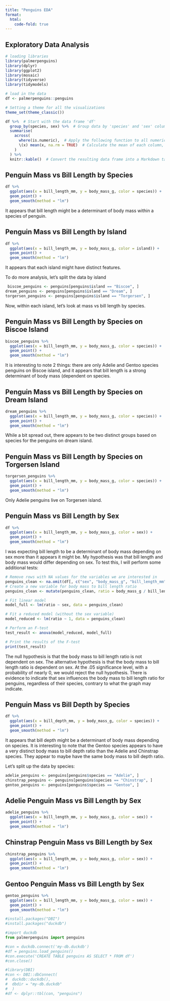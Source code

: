 ```yaml
---
title: "Penguins EDA"
format:
  html:
    code-fold: true
---
```


## Exploratory Data Analysis

```r
# loading libraries
library(palmerpenguins)
library(dplyr)
library(ggplot2)
library(mosaic)
library(tidyverse)
library(tidymodels)

# load in the data
df <- palmerpenguins::penguins

# Setting a theme for all the visualizations
theme_set(theme_classic())
```

```r
df %>%  # Start with the data frame 'df'
  group_by(species, sex) %>%  # Group data by 'species' and 'sex' columns
  summarise(
    across(
      where(is.numeric),  # Apply the following function to all numeric columns
      \(x) mean(x, na.rm = TRUE)  # Calculate the mean of each column, ignoring NA values
    )
  ) %>%
  knitr::kable()  # Convert the resulting data frame into a Markdown table using knitr::kable()

```

## Penguin Mass vs Bill Length by Species

```r
df %>%
  ggplot(aes(x = bill_length_mm, y = body_mass_g, color = species)) +
  geom_point() + 
  geom_smooth(method = "lm")
```

It appears that bill length might be a determinant of body mass within a species of penguin.

## Penguin Mass vs Bill Length by Island

```r
df %>%
  ggplot(aes(x = bill_length_mm, y = body_mass_g, color = island)) +
  geom_point() + 
  geom_smooth(method = "lm")
```

It appears that each island might have distinct features.

To do more analysis, let's split the data by island

```r
 biscoe_penguins <- penguins[penguins$island == "Biscoe", ]
dream_penguins <- penguins[penguins$island == "Dream", ]
torgersen_penguins <- penguins[penguins$island == "Torgersen", ]
```

Now, within each island, let's look at mass vs bill length by species.

## Penguin Mass vs Bill Length by Species on Biscoe Island

```r
biscoe_penguins %>%
  ggplot(aes(x = bill_length_mm, y = body_mass_g, color = species)) +
  geom_point() + 
  geom_smooth(method = "lm")
```

It is interesting to note 2 things: there are only Adelie and Gentoo species penguins on Biscoe island, and it appears that bill length is a strong determinant of body mass (dependent on species.

## Penguin Mass vs Bill Length by Species on Dream Island

```r
dream_penguins %>%
  ggplot(aes(x = bill_length_mm, y = body_mass_g, color = species)) +
  geom_point() + 
  geom_smooth(method = "lm")
```

While a bit spread out, there appears to be two distinct groups based on species for the penguins on dream island.

## Penguin Mass vs Bill Length by Species on Torgersen Island

```r
torgersen_penguins %>%
  ggplot(aes(x = bill_length_mm, y = body_mass_g, color = species)) +
  geom_point() + 
  geom_smooth(method = "lm")
```

Only Adelie penguins live on Torgersen island.

## Penguin Mass vs Bill Length by Sex

```r
df %>%
  ggplot(aes(x = bill_length_mm, y = body_mass_g, color = sex)) +
  geom_point() + 
  geom_smooth(method = "lm")
```

I was expecting bill length to be a determinant of body mass depending on sex more than it appears it might be. My hypothesis was that bill length and body mass would differ depending on sex. To test this, I will perform some additional tests:

```r
# Remove rows with NA values for the variables we are interested in
penguins_clean <- na.omit(df[, c("sex", "body_mass_g", "bill_length_mm")])
# Create a new variable for body mass to bill length ratio
penguins_clean <- mutate(penguins_clean, ratio = body_mass_g / bill_length_mm)

# Fit linear model
model_full <- lm(ratio ~ sex, data = penguins_clean)

# Fit a reduced model (without the sex variable)
model_reduced <- lm(ratio ~ 1, data = penguins_clean)

# Perform an F-test
test_result <- anova(model_reduced, model_full)

# Print the results of the F-test
print(test_result)
```

The null hypothesis is that the body mass to bill length ratio is not dependent on sex. The alternative hypothesis is that the body mass to bill length ratio is dependent on sex. At the .05 significance level, with a probability of nearly 0, we would reject the null hypothesis. There is evidence to indicate that sex influences the body mass to bill length ratio for penguins, regardless of their species, contrary to what the graph may indicate.

## Penguin Mass vs Bill Depth by Species

```r
df %>%
  ggplot(aes(x = bill_depth_mm, y = body_mass_g, color = species)) +
  geom_point() + 
  geom_smooth(method = "lm")
```

It appears that bill depth might be a determinant of body mass depending on species. It is interesting to note that the Gentoo species appears to have a very distinct body mass to bill depth ratio than the Adelie and Chinstrap species. They appear to maybe have the same body mass to bill depth ratio.

Let's split up the data by species:

```r
adelie_penguins <- penguins[penguins$species == "Adelie", ]
chinstrap_penguins <- penguins[penguins$species == "Chinstrap", ]
gentoo_penguins <- penguins[penguins$species == "Gentoo", ]
```

## Adelie Penguin Mass vs Bill Length by Sex 

```r
adelie_penguins %>%
  ggplot(aes(x = bill_length_mm, y = body_mass_g, color = sex)) +
  geom_point() + 
  geom_smooth(method = "lm")
```

## Chinstrap Penguin Mass vs Bill Length by Sex 

```r
chinstrap_penguins %>%
  ggplot(aes(x = bill_length_mm, y = body_mass_g, color = sex)) +
  geom_point() + 
  geom_smooth(method = "lm")
```

## Gentoo Penguin Mass vs Bill Length by Sex 

```r
gentoo_penguins %>%
  ggplot(aes(x = bill_length_mm, y = body_mass_g, color = sex)) +
  geom_point() + 
  geom_smooth(method = "lm")
```

```r
#install.packages("DBI")
#install.packages("duckdb")
```

```python
#import duckdb
from palmerpenguins import penguins

#con = duckdb.connect('my-db.duckdb')
#df = penguins.load_penguins()
#con.execute('CREATE TABLE penguins AS SELECT * FROM df')
#con.close()
```

```r
#library(DBI)
#con <- DBI::dbConnect(
#  duckdb::duckdb(), 
#  dbdir = "my-db.duckdb"
#  )
#df <- dplyr::tbl(con, "penguins")
```
